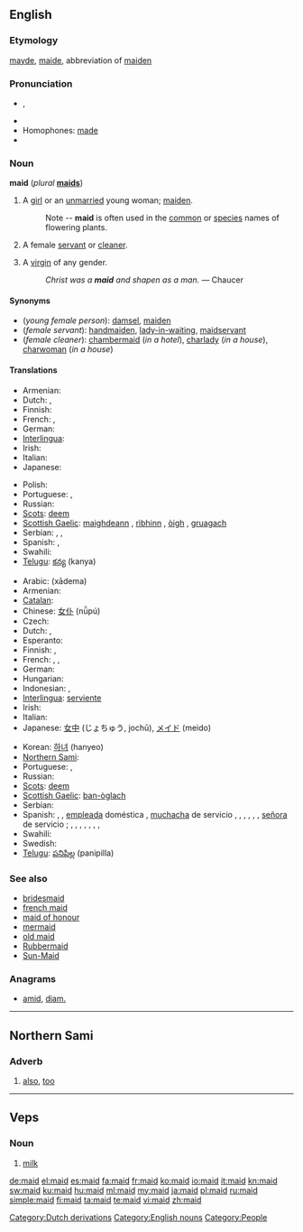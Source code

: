 ==English==
{{wikipedia}}

===Etymology===
{{etyl|enm}} [[mayde]], [[maide]], abbreviation of [[maiden]]

===Pronunciation===
* {{IPA|/meɪd/}}, {{SAMPA|/meId/}}
* {{rhymes|eɪd}}
* Homophones: [[made]]
* {{audio|en-us-maid.ogg|Audio (US)}}

===Noun===
'''maid''' (''plural'' '''[[maids]]''')

# {{dated|poetic}} A [[girl]] or an [[unmarried]] young woman; [[maiden]].
#: Note -- '''maid''' is often used in the [[common]] or [[species]] names of flowering plants.
# A female [[servant]] or [[cleaner]].
# {{archaic}} A [[virgin]] of any gender.
#: ''Christ was a '''maid''' and shapen as a man.'' &mdash; Chaucer

====Synonyms====
* (''young female person''): [[damsel]], [[maiden]]
* (''female servant''): [[handmaiden]], [[lady-in-waiting]], [[maidservant]]
* (''female cleaner''): [[chambermaid]] (''in a hotel''), [[charlady]] (''in a house''), [[charwoman]] (''in a house'')

====Translations====
{{trans-top|young female}}
* Armenian: {{t+|hy|օրիորդ|tr=òriord}}
* Dutch: {{t+|nl|meisje|n}}, {{t-|nl|meid|f}}
* Finnish: {{t-|fi|neito}}
* French: {{t+|fr|demoiselle|f}}, {{t+|fr|jeune fille|f}}
* German: {{t+|de|Mädchen|n}}
* [[Interlingua]]: {{t|ia|senioretta|xs=Interlingua}}
* Irish: {{t+|ga|cailín|m|xs=Irish}}
* Italian: {{t+|it|signorina|f}}
* Japanese: {{t|ja|少女|tr=しょうじょ, shōjo|sc=Jpan}}
{{trans-mid}}
* Polish: {{t+|pl|panna|f}}
* Portuguese: {{t+|pt|donzela|f}}, {{t+|pt|moça|f}}
* Russian: {{t+|ru|девица|f|tr=devítsa}}
* [[Scots]]: [[deem]]
* [[Scottish Gaelic]]: [[maighdeann]] {{f}}, [[rìbhinn]] {{f}}, [[òigh]] {{f}}, [[gruagach]] {{f}}
* Serbian: {{t-|sr|deva|f}}, {{t-|sr|devojka}}, {{t-|sr|moma|f}}
* Spanish: {{t+|es|doncella|f}}, {{t+|es|señorita|f}}
* Swahili: {{t|sw|wafanyikazi|xs=Swahili}}
* [[Telugu]]: [[కన్య]] (kanya)
{{trans-bottom}}

{{trans-top|female servant or cleaner}}
* Arabic: {{Arab|[[خادمة]]}} (xādema) {{f}}
* Armenian: {{t-|hy|աղախին|tr=aġaxin}}
* [[Catalan]]: {{t-|ca|criada|f}}
* Chinese: [[女仆]] (nǚpú)
* Czech: {{t-|cs|služka|f}}
* Dutch: {{t-|nl|meid|f}}, {{t|nl|dienstmeid|f}}
* Esperanto: {{t-|eo|servistino|xs=Esperanto}}
* Finnish: {{t-|fi|palvelustyttö}}, {{t+|fi|piika}}
* French: {{t+|fr|bonne|f}}, {{t|fr|bonne à tout faire|f}}, {{t+|fr|domestique|f}}
* German: {{t|de|Dienstmädchen|n}}
* Hungarian: {{t-|hu|szobalány}}
* Indonesian: {{t-|id|bantu|alt=pembantu|xs=Indonesian}}, {{t-|id|babu|xs=Indonesian}}
* [[Interlingua]]: [[serviente]]
* Irish: {{t+|ga|cailín|m|xs=Irish}}
* Italian: {{t+|it|cameriera|f}}
* Japanese: [[女中]] (じょちゅう, jochū), [[メイド]] (meido)
{{trans-mid}}
* Korean: [[하녀]] (hanyeo)
* [[Northern Sami]]: {{tø|se|biiga}}
* Portuguese: {{t+|pt|empregada|f}}, {{t+|pt|servente|f}}
* Russian: {{t+|ru|горничная|f|tr=górničnaja}}
* [[Scots]]: [[deem]]
* [[Scottish Gaelic]]: [[ban-òglach]] {{f}}
* Serbian: {{t-|sr|sluškinja|f}}
* Spanish: {{italbrac|inoffensive terms}} {{t+|es|criada|f}}, {{t-|es|doméstica|f}}, [[empleada]] doméstica {{f}}, [[muchacha]] de servicio {{f}}, {{t-|es|sirvienta|f}}, {{t|es|asesora del hogar|f}} {{italbrac|Chile|formal usage}}, {{t-|es|asistenta|f}} {{italbrac|Spain}}, {{t-|es|mucama|f}} {{italbrac|Argentina|Uruguay}}, {{t-|es|nana|f}} {{italbrac|Chile}}, [[señora]] de servicio {{f}} {{italbrac|Venezuela}}; {{italbrac|offensive terms}} {{t|es|cachifa|f}} {{italbrac|Venezuela}}, {{t+|es|chacha|f}} {{italbrac|Mexico|Spain}}, {{t-|es|cholera|f}} {{italbrac|El Salvador|Guatemala}}, {{t+|es|chopa|f}} {{italbrac|Dominican Republic}}, {{t+|es|fregona|f}} {{italbrac|Spain}}, {{t+|es|gata|f}} {{italbrac|Mexico}}, {{t-|es|muca|f}} {{italbrac|Guatemala}}, {{t|es|nacha|f}} {{italbrac|Honduras}}
* Swahili: {{t+|sw|mfanyikazi|xs=Swahili}}
* Swedish: {{t|sv|hembiträde|c}}
* [[Telugu]]: [[పనిపిల్ల]] (panipilla)
{{trans-bottom}}

===See also===
* [[bridesmaid]]
* [[french maid]]
* [[maid of honour]]
* [[mermaid]]
* [[old maid]]
* [[Rubbermaid]]
* [[Sun-Maid]]

===Anagrams===
* [[amid#English|amid]], [[diam.#English|diam.]]

[[Category:Dutch derivations]]
[[Category:English nouns]]
[[Category:People]]

----

==Northern Sami==

===Adverb===
{{infl|se|adverb}}

# [[also]], [[too]]

----

==Veps==

===Noun===
{{infl|vep|noun}}

# [[milk]]

[[de:maid]]
[[el:maid]]
[[es:maid]]
[[fa:maid]]
[[fr:maid]]
[[ko:maid]]
[[io:maid]]
[[it:maid]]
[[kn:maid]]
[[sw:maid]]
[[ku:maid]]
[[hu:maid]]
[[ml:maid]]
[[my:maid]]
[[ja:maid]]
[[pl:maid]]
[[ru:maid]]
[[simple:maid]]
[[fi:maid]]
[[ta:maid]]
[[te:maid]]
[[vi:maid]]
[[zh:maid]]
